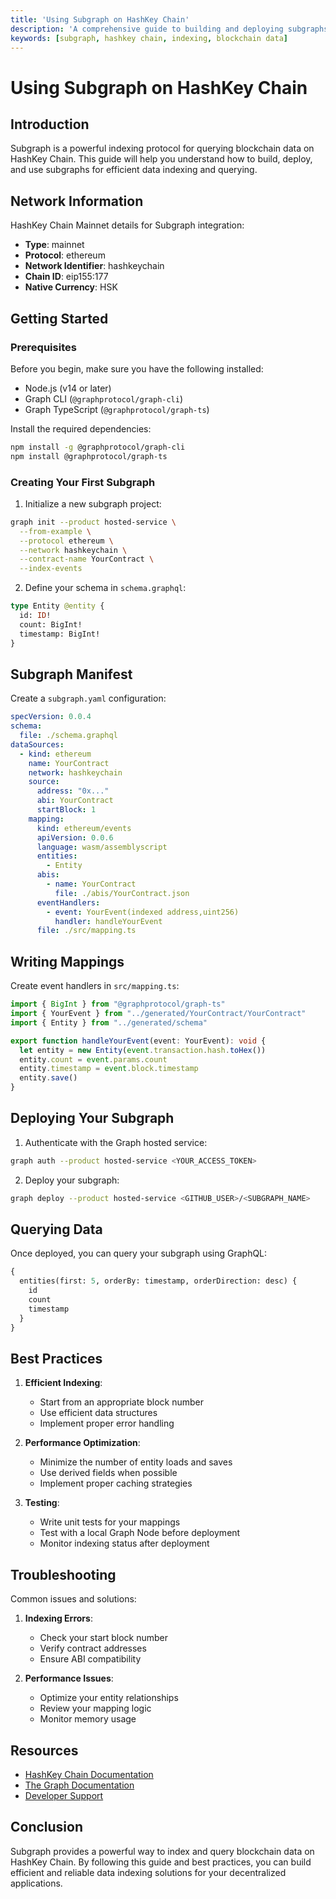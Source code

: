 ```yaml
---
title: 'Using Subgraph on HashKey Chain'
description: 'A comprehensive guide to building and deploying subgraphs on HashKey Chain'
keywords: [subgraph, hashkey chain, indexing, blockchain data]
---
```


# Using Subgraph on HashKey Chain

## Introduction

Subgraph is a powerful indexing protocol for querying blockchain data on HashKey Chain. This guide will help you understand how to build, deploy, and use subgraphs for efficient data indexing and querying.

## Network Information

HashKey Chain Mainnet details for Subgraph integration:

- **Type**: mainnet
- **Protocol**: ethereum
- **Network Identifier**: hashkeychain
- **Chain ID**: eip155:177
- **Native Currency**: HSK

## Getting Started

### Prerequisites

Before you begin, make sure you have the following installed:

- Node.js (v14 or later)
- Graph CLI (`@graphprotocol/graph-cli`)
- Graph TypeScript (`@graphprotocol/graph-ts`)

Install the required dependencies:

```bash
npm install -g @graphprotocol/graph-cli
npm install @graphprotocol/graph-ts
```

### Creating Your First Subgraph

1. Initialize a new subgraph project:
```bash
graph init --product hosted-service \
  --from-example \
  --protocol ethereum \
  --network hashkeychain \
  --contract-name YourContract \
  --index-events
```

2. Define your schema in `schema.graphql`:
```graphql
type Entity @entity {
  id: ID!
  count: BigInt!
  timestamp: BigInt!
}
```

## Subgraph Manifest

Create a `subgraph.yaml` configuration:

```yaml
specVersion: 0.0.4
schema:
  file: ./schema.graphql
dataSources:
  - kind: ethereum
    name: YourContract
    network: hashkeychain
    source:
      address: "0x..."
      abi: YourContract
      startBlock: 1
    mapping:
      kind: ethereum/events
      apiVersion: 0.0.6
      language: wasm/assemblyscript
      entities:
        - Entity
      abis:
        - name: YourContract
          file: ./abis/YourContract.json
      eventHandlers:
        - event: YourEvent(indexed address,uint256)
          handler: handleYourEvent
      file: ./src/mapping.ts
```

## Writing Mappings

Create event handlers in `src/mapping.ts`:

```typescript
import { BigInt } from "@graphprotocol/graph-ts"
import { YourEvent } from "../generated/YourContract/YourContract"
import { Entity } from "../generated/schema"

export function handleYourEvent(event: YourEvent): void {
  let entity = new Entity(event.transaction.hash.toHex())
  entity.count = event.params.count
  entity.timestamp = event.block.timestamp
  entity.save()
}
```

## Deploying Your Subgraph

1. Authenticate with the Graph hosted service:
```bash
graph auth --product hosted-service <YOUR_ACCESS_TOKEN>
```

2. Deploy your subgraph:
```bash
graph deploy --product hosted-service <GITHUB_USER>/<SUBGRAPH_NAME>
```

## Querying Data

Once deployed, you can query your subgraph using GraphQL:

```graphql
{
  entities(first: 5, orderBy: timestamp, orderDirection: desc) {
    id
    count
    timestamp
  }
}
```

## Best Practices

1. **Efficient Indexing**:
   - Start from an appropriate block number
   - Use efficient data structures
   - Implement proper error handling

2. **Performance Optimization**:
   - Minimize the number of entity loads and saves
   - Use derived fields when possible
   - Implement proper caching strategies

3. **Testing**:
   - Write unit tests for your mappings
   - Test with a local Graph Node before deployment
   - Monitor indexing status after deployment

## Troubleshooting

Common issues and solutions:

1. **Indexing Errors**:
   - Check your start block number
   - Verify contract addresses
   - Ensure ABI compatibility

2. **Performance Issues**:
   - Optimize your entity relationships
   - Review your mapping logic
   - Monitor memory usage

## Resources

- [HashKey Chain Documentation](https://docs.hashkeychain.net)
- [The Graph Documentation](https://thegraph.com/docs)
- [Developer Support](https://discord.gg/graphprotocol)

## Conclusion

Subgraph provides a powerful way to index and query blockchain data on HashKey Chain. By following this guide and best practices, you can build efficient and reliable data indexing solutions for your decentralized applications.
